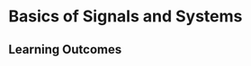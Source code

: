 <!-- module 1 basics of signals and systems -->
#  Basics of Signals and Systems
## Learning Outcomes {.unnumbered}
```{=latex}
\begin{enumerate}[label=\(\blacktriangleright\), leftmargin=*, itemsep=0.5em]
    \item Uniqueness of the Exponential Signal
    \item Concept of Engineering Infinity
    \item Concept of Complex Frequency
    \item Classification of Signals: Energy \& Power
    \item Classification of Systems
    \item What is a Control System
    \item Classification of a Control System: Open-loop \& Closed-loop
\end{enumerate}
```